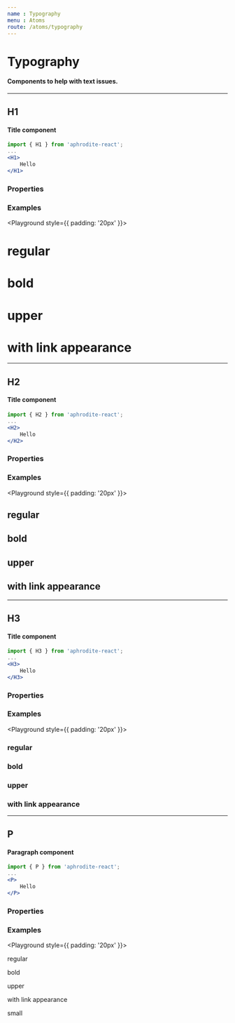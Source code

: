 ```yaml
---
name : Typography
menu : Atoms
route: /atoms/typography
---
```



# Typography
#### Components to help with text issues.

---

## H1
#### Title component

```jsx
import { H1 } from 'aphrodite-react';
...
<H1>
    Hello
</H1>
```

### Properties
<Props of={H1} />

### Examples
<Playground style={{ padding: '20px' }}>
    <Row horizontal="center">
        <Col xs={6} sm={4}>
            <H1 center>
                regular
            </H1>
        </Col>
        <Col xs={6} sm={4}>
            <H1 center bold>
                bold
            </H1>
        </Col>
        <Col xs={12} sm={4}>
            <H1 center upper color="poison">
                upper
            </H1>
        </Col>
        <Col xs={6} sm={12}>
            <H1 center link>
                with link appearance
            </H1>
        </Col>
    </Row>
</Playground>

---

## H2
#### Title component

```jsx
import { H2 } from 'aphrodite-react';
...
<H2>
    Hello
</H2>
```

### Properties
<Props of={H2} />

### Examples
<Playground style={{ padding: '20px' }}>
    <Row horizontal="center">
        <Col xs={6} sm={4}>
            <H2 center>
                regular
            </H2>
        </Col>
        <Col xs={6} sm={4}>
            <H2 center bold>
                bold
            </H2>
        </Col>
        <Col xs={12} sm={4}>
            <H2 center upper color="bamboo">
                upper
            </H2>
        </Col>
        <Col xs={6} sm={12}>
            <H2 center link>
                with link appearance
            </H2>
        </Col>
    </Row>
</Playground>

---

## H3
#### Title component

```jsx
import { H3 } from 'aphrodite-react';
...
<H3>
    Hello
</H3>
```

### Properties
<Props of={H3} />

### Examples
<Playground style={{ padding: '20px' }}>
    <Row horizontal="center">
        <Col xs={6} sm={4}>
            <H3 center>
                regular
            </H3>
        </Col>
        <Col xs={6} sm={4}>
            <H3 center bold>
                bold
            </H3>
        </Col>
        <Col xs={12} sm={4}>
            <H3 center upper color="sunflower">
                upper
            </H3>
        </Col>
        <Col xs={6} sm={12}>
            <H3 center link>
                with link appearance
            </H3>
        </Col>
    </Row>
</Playground>

---

## P
#### Paragraph component

```jsx
import { P } from 'aphrodite-react';
...
<P>
    Hello
</P>
```

### Properties
<Props of={P} />

### Examples
<Playground style={{ padding: '20px' }}>
    <Row horizontal="center">
        <Col xs={6} sm={4}>
            <P center>
                regular
            </P>
        </Col>
        <Col xs={6} sm={4}>
            <P center bold>
                bold
            </P>
        </Col>
        <Col xs={12} sm={4}>
            <P center upper color="mint">
                upper
            </P>
        </Col>
        <Col xs={6}>
            <P center link>
                with link appearance
            </P>
        </Col>
        <Col xs={6}>
            <P center small>
                small
            </P>
        </Col>
    </Row>
</Playground>
